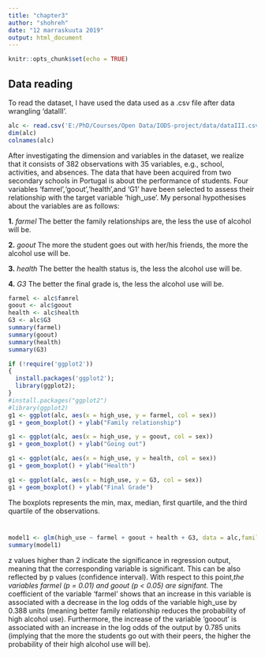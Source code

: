 ```yaml
---
title: "chapter3"
author: "shohreh"
date: "12 marraskuuta 2019"
output: html_document
---
```


```r
knitr::opts_chunk$set(echo = TRUE)
```

## Data reading

To read the dataset, I have used the data used as a .csv file after data wrangling 'dataIII'.


```r
alc <- read.csv('E:/PhD/Courses/Open Data/IODS-project/data/dataIII.csv', header=T, sep=",",row.names=NULL)
dim(alc)
colnames(alc)
```
After investigating the dimension and variables in the dataset, we realize that it consists of  382 observations with 35 variables, e.g., school, activities, and absences. The data that have been acquired from two secondary schools in Portugal is about the performance of students. Four variables 'famrel','goout','health',and 'G1' have been selected to assess their relationship with the target variable 'high_use'. My personal hypothesises about the variables are as follows:

**1.** *farmel* The better the family relationships are, the less the use of alcohol will be. 

**2.** *goout* The more the student goes out with her/his friends, the more the alcohol use will be. 

**3.** *health* The better the health status is, the less the alcohol use will be. 

**4.** *G3* The better the final grade is, the less the alcohol use will be. 

```r
farmel <- alc$famrel
goout <- alc$goout
health <- alc$health
G3 <- alc$G3
summary(farmel)
summary(goout)
summary(health)
summary(G3)

```

```r
if (!require('ggplot2')) 
{
  install.packages('ggplot2');
  library(ggplot2);
}
#install.packages("ggplot2")
#library(ggplot2)
g1 <- ggplot(alc, aes(x = high_use, y = farmel, col = sex))
g1 + geom_boxplot() + ylab("Family relationship")

g1 <- ggplot(alc, aes(x = high_use, y = goout, col = sex))
g1 + geom_boxplot() + ylab("Going out")

g1 <- ggplot(alc, aes(x = high_use, y = health, col = sex))
g1 + geom_boxplot() + ylab("Health")

g1 <- ggplot(alc, aes(x = high_use, y = G3, col = sex))
g1 + geom_boxplot() + ylab("Final Grade")
```
The boxplots represents the min, max, median, first quartile, and the third quartile  of the observations. 

#
```r
model1 <- glm(high_use ~ farmel + goout + health + G3, data = alc,family = binomial(link="logit"))
summary(model1)
```
z values higher than 2 indicate the significance in regression output, meaning that the corresponding variable is significant. This can be also reflected by p values (confidence interval). With respect to this point,*the variables farmel (p = 0.01) and goout (p < 0.05) are signifant.* The coefficient of the variable 'farmel' shows that an increase in this variable is associated with a decrease in the log odds of the variable high_use by 0.388 units (meaning better family relationship reduces the probability of high alcohol use). Furthermore, the increase of the variable 'gooout' is associated with an increase in the log odds of the output by 0.785 units (implying that the more the students go out with their peers, the higher the probability of their high alcohol use will be).





